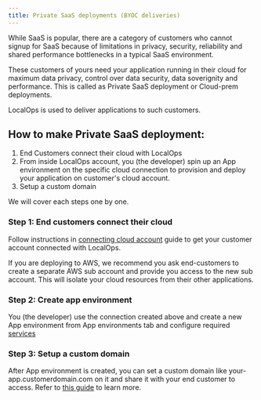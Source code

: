 ```yaml
---
title: Private SaaS deployments (BYOC deliveries)
---
```


While SaaS is popular, there are a category of customers who cannot signup for SaaS because of limitations in privacy,
security, reliability and shared performance bottlenecks in a typical SaaS environment.

These customers of yours need your application running in their cloud for maximum data privacy, control over data
security, data soverignity and performance. This is called as Private SaaS deployment or Cloud-prem deployments.

LocalOps is used to deliver applications to such customers.

## How to make Private SaaS deployment:

1. End Customers connect their cloud with LocalOps
2. From inside LocalOps account, you (the developer) spin up an App environment on the specific cloud connection to
   provision and deploy your application on customer's cloud account.
3. Setup a custom domain

We will cover each steps one by one.

### Step 1: End customers connect their cloud

Follow instructions in [connecting cloud account](/accounts/aws#to-your-customer-cloud-account) guide to get your
customer account connected with LocalOps.

<Info>
  If you are deploying to AWS, we recommend you ask end-customers to create a separate AWS sub account and provide you
  access to the new sub account. This will isolate your cloud resources from their other applications.
</Info>

### Step 2: Create app environment

You (the developer) use the connection created above and create a new App environment from App environments tab and
configure required [services](/environment/services/create)

### Step 3: Setup a custom domain

After App environment is created, you can set a custom domain like your-app.customerdomain.com on it and share it with
your end customer to access. Refer to [this guide](/environment/services/custom-domain) to learn more.
